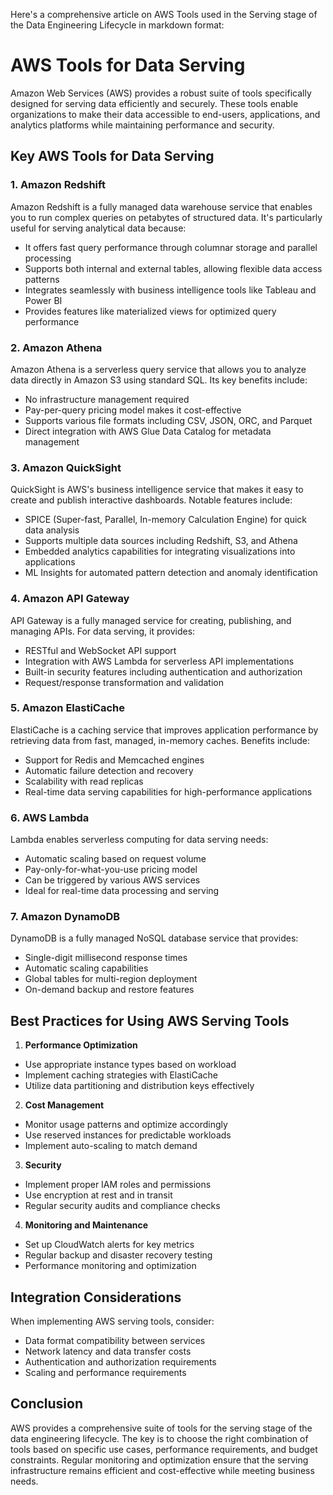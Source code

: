 Here's a comprehensive article on AWS Tools used in the Serving stage of the Data Engineering Lifecycle in markdown format:

# AWS Tools for Data Serving

Amazon Web Services (AWS) provides a robust suite of tools specifically designed for serving data efficiently and securely. These tools enable organizations to make their data accessible to end-users, applications, and analytics platforms while maintaining performance and security.

## Key AWS Tools for Data Serving

### 1. Amazon Redshift
Amazon Redshift is a fully managed data warehouse service that enables you to run complex queries on petabytes of structured data. It's particularly useful for serving analytical data because:
- It offers fast query performance through columnar storage and parallel processing
- Supports both internal and external tables, allowing flexible data access patterns
- Integrates seamlessly with business intelligence tools like Tableau and Power BI
- Provides features like materialized views for optimized query performance

### 2. Amazon Athena
Amazon Athena is a serverless query service that allows you to analyze data directly in Amazon S3 using standard SQL. Its key benefits include:
- No infrastructure management required
- Pay-per-query pricing model makes it cost-effective
- Supports various file formats including CSV, JSON, ORC, and Parquet
- Direct integration with AWS Glue Data Catalog for metadata management

### 3. Amazon QuickSight
QuickSight is AWS's business intelligence service that makes it easy to create and publish interactive dashboards. Notable features include:
- SPICE (Super-fast, Parallel, In-memory Calculation Engine) for quick data analysis
- Supports multiple data sources including Redshift, S3, and Athena
- Embedded analytics capabilities for integrating visualizations into applications
- ML Insights for automated pattern detection and anomaly identification

### 4. Amazon API Gateway
API Gateway is a fully managed service for creating, publishing, and managing APIs. For data serving, it provides:
- RESTful and WebSocket API support
- Integration with AWS Lambda for serverless API implementations
- Built-in security features including authentication and authorization
- Request/response transformation and validation

### 5. Amazon ElastiCache
ElastiCache is a caching service that improves application performance by retrieving data from fast, managed, in-memory caches. Benefits include:
- Support for Redis and Memcached engines
- Automatic failure detection and recovery
- Scalability with read replicas
- Real-time data serving capabilities for high-performance applications

### 6. AWS Lambda
Lambda enables serverless computing for data serving needs:
- Automatic scaling based on request volume
- Pay-only-for-what-you-use pricing model
- Can be triggered by various AWS services
- Ideal for real-time data processing and serving

### 7. Amazon DynamoDB
DynamoDB is a fully managed NoSQL database service that provides:
- Single-digit millisecond response times
- Automatic scaling capabilities
- Global tables for multi-region deployment
- On-demand backup and restore features

## Best Practices for Using AWS Serving Tools

1. **Performance Optimization**
- Use appropriate instance types based on workload
- Implement caching strategies with ElastiCache
- Utilize data partitioning and distribution keys effectively

2. **Cost Management**
- Monitor usage patterns and optimize accordingly
- Use reserved instances for predictable workloads
- Implement auto-scaling to match demand

3. **Security**
- Implement proper IAM roles and permissions
- Use encryption at rest and in transit
- Regular security audits and compliance checks

4. **Monitoring and Maintenance**
- Set up CloudWatch alerts for key metrics
- Regular backup and disaster recovery testing
- Performance monitoring and optimization

## Integration Considerations

When implementing AWS serving tools, consider:
- Data format compatibility between services
- Network latency and data transfer costs
- Authentication and authorization requirements
- Scaling and performance requirements

## Conclusion

AWS provides a comprehensive suite of tools for the serving stage of the data engineering lifecycle. The key is to choose the right combination of tools based on specific use cases, performance requirements, and budget constraints. Regular monitoring and optimization ensure that the serving infrastructure remains efficient and cost-effective while meeting business needs.